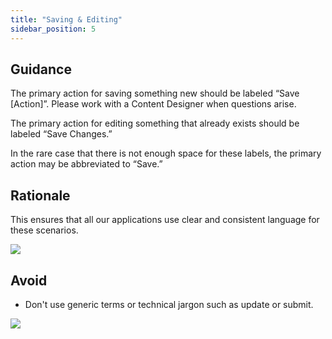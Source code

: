 ```yaml
---
title: "Saving & Editing"
sidebar_position: 5
---
```



## Guidance

The primary action for saving something new should be labeled “Save [Action]”. 
Please work with a Content Designer when questions arise.

The primary action for editing something that already exists should be labeled “Save Changes.”

In the rare case that there is not enough space for these labels, the primary action may be abbreviated to “Save.”

## Rationale

This ensures that all our applications use clear and consistent language for these scenarios.

<img src="/img/design-patterns/save-edit-valid.png" />

## Avoid

- Don't use generic terms or technical jargon such as update or submit.

<img src="/img/design-patterns/save-edit-invalid.png" />

